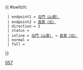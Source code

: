 {{ #switch: {{{format|}}}
  | endpoint1 = [[山景巴士總站|屯門（山景）]]
  | endpoint2 = [[荔景（北）巴士總站|荔景（北）]]
  | direction = 2
  | status =
  | inline = [[山景巴士總站|屯門（山景）]] ↔ [[荔景（北）巴士總站|荔景（北）]]
  | normal =
  | full =
}}<noinclude>[[Category:九龍巴士路線模板|057]]</noinclude>